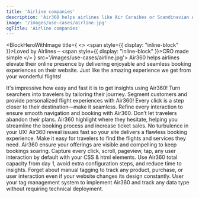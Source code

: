 ```yaml
---
title: 'Airline companies'
description: 'Air360 helps airlines like Air Caraibes or Scandinavian Airlines elevate their online presence by delivering personalized, seamless booking experiences tailored to each traveler’s unique preferences. By pinpointing areas where users face difficulties, from flight selection to checkout, Air360 ensures that every potential bottleneck is smoothed over, increasing booking conversions and customer loyalty.'
image: '/images/use-cases/airline.jpg'
ogTitle: 'Airline companies'
---
```


<BlockHeroWithImage title={
    <>
      <span style={{ display: "inline-block" }}>Loved by Airlines –</span> <span style={{ display: "inline-block" }}>CRO made simple</span>
    </>
  } src='/images/use-cases/airline.jpg'>
  Air360 helps airlines elevate their online presence by delivering enjoyable and seamless booking experiences on their website. Just like the amazing experience we get from your wonderful flights! 
</BlockHeroWithImage>

<ShowcaseLogos>
  <SAS />
  <Aircaraibes />
</ShowcaseLogos>

<BlockTestimonial name='Aircaribes' src='/logo-brand/air-caraibes.svg'>
  It's impressive how easy and fast it is to get insights using Air360!
</BlockTestimonial>

<SlideFeature title='How does Air360 help airlines?'>
  <Slide title='Create experiences that convert' src='/images/use-cases/slides/slide1.webp' shadow={false}>
    Turn searchers into travelers by tailoring their journey. Segment customers and provide personalized flight experiences with Air360!
  </Slide>
  <Slide title='The best possible version of every page' src='/images/use-cases/slides/slide2.webp' shadow={false}>
    Every click is a step closer to their destination—make it seamless. Refine every interaction to ensure smooth navigation and booking with Air360.
  </Slide>
  <Slide title='Simplify the booking experience' src='/images/use-cases/slides/slide3.webp' shadow={false}>
    Don’t let travelers abandon their plans. Air360 highlight where they hesitate, helping you streamline the booking process and increase ticket sales.
  </Slide>
  <Slide title='Keep your site running smoothly' src='/images/use-cases/slides/slide4.webp' shadow={false}>
    No turbulence in your UX! Air360 reveal issues fast so your site delivers a flawless booking experience.
  </Slide>
  <Slide title='Keep your customers happy' src='/images/use-cases/slides/slide5.webp' shadow={false}>
    Make it easy for travelers to find the flights and services they need. Air360 ensure your offerings are visible and compelling to keep bookings soaring.
  </Slide>
</SlideFeature>

<GalleryBlocks title='Like Time Travel–But Easier!'>
  <Block title='Auto-Tracking' icon='robot-astromech' color='orange'>
    Capture every click, scroll, pageview, tap, any user interaction by default with your CSS & html elements.
  </Block>
  <Block title='Plug and Play' icon='bolt' color='purple'>
    Use Air360 total capacity from day 1, avoid extra configuration steps, and reduce time to insights.
  </Block>
  <Block title='Tagless' icon='tag' color='orange'>
    Forget about manual tagging to track any product, purchase, or user interaction even if your website changes its design constantly.
  </Block>
  <Block title='Codeless' icon='code' color='purple'>
    User your tag management system to implement Air360 and track any data type without requiring technical deployment.
  </Block>
</GalleryBlocks>

<BlockSection lp>
  <LaundryList lang="en" items={['Create experiences that convert', 'The best possible version of every page', 'Simplify the booking experience', 'Keep your site running smoothly', 'Keep your customers happy']} />
</BlockSection>

<BlockFeature title='Everything you need to create the best possible user experience'>
  <Feature name='Auto-tracking' icon='robot-astromech' />
  <Feature name='Custom data collection' icon='database' />
  <Feature name='No-code error detection' icon='message-exclamation' />
  <Feature name='Advanced segments' icon='square-kanban' />
  <Feature name='Funnel analysis' icon='filter-circle-dollar' />
  <Feature name='User journeys' icon='cart-shopping' />
  <Feature name='On-page analysis' icon='user-magnifying-glass' />
  <Feature name='Session replays' icon='clapperboard-play' />
</BlockFeature>

<BlockSection className='mb-15'>
  <IncreaseConversionWrapper />
</BlockSection>
